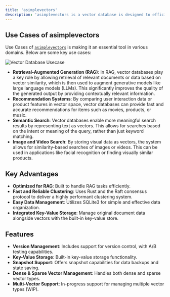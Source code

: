 ```yaml
---
title: 'asimplevectors'
description: 'asimplevectors is a vector database is designed to efficiently handle and manage high-dimensional vector data'
---
```


## Use Cases of asimplevectors

Use Cases of [`asimplevectors`](https://github.com/billionvectors/asimplevectors) is making it an essential tool in various domains. Below are some key use cases:

<img
  src="/images/vectordatabase_usecase.svg"
  alt="Vector Database Usecase"
/>

- **Retrieval-Augmented Generation (RAG)**: In RAG, vector databases play a key role by allowing retrieval of relevant documents or data based on vector similarity, which is then used to augment generative models like large language models (LLMs). This significantly improves the quality of the generated output by providing contextually relevant information.
- **Recommendation Systems**: By comparing user interaction data or product features in vector space, vector databases can provide fast and accurate recommendations for items such as movies, products, or music.
- **Semantic Search**: Vector databases enable more meaningful search results by representing text as vectors. This allows for searches based on the intent or meaning of the query, rather than just keyword matching.
- **Image and Video Search**: By storing visual data as vectors, the system allows for similarity-based searches of images or videos. This can be used in applications like facial recognition or finding visually similar products.

## Key Advantages

- **Optimized for RAG**: Built to handle RAG tasks efficiently.
- **Fast and Reliable Clustering**: Uses Rust and the Raft consensus protocol to deliver a highly performant clustering system.
- **Easy Data Management**: Utilizes SQLite3 for simple and effective data organization.
- **Integrated Key-Value Storage**: Manage original document data alongside vectors with the built-in key-value store.

## Features

- **Version Management**: Includes support for version control, with A/B testing capabilities.
- **Key-Value Storage**: Built-in key-value storage functionality.
- **Snapshot Support**: Offers snapshot capabilities for data backups and state saving.
- **Dense & Sparse Vector Management**: Handles both dense and sparse vector types.
- **Multi-Vector Support**: In-progress support for managing multiple vector types (WIP).